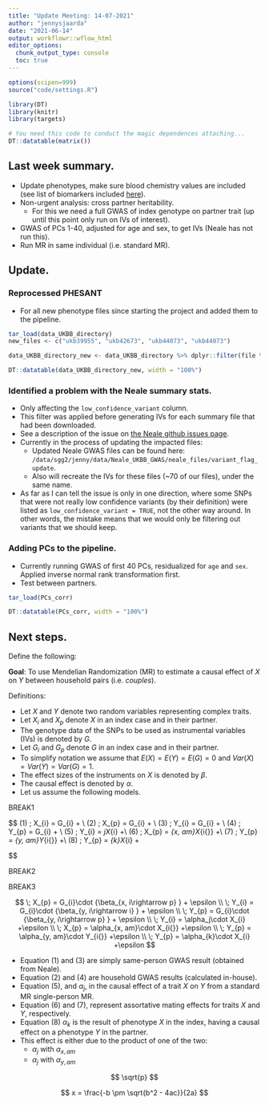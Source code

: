 ```yaml
---
title: "Update Meeting: 14-07-2021"
author: "jennysjaarda"
date: "2021-06-14"
output: workflowr::wflow_html
editor_options:
  chunk_output_type: console
  toc: true
---
```



```r

options(scipen=999)
source("code/settings.R")

library(DT)
library(knitr)
library(targets)
```

```r
# You need this code to conduct the magic dependences attaching...
DT::datatable(matrix())
```

## Last week summary.

- Update phenotypes, make sure blood chemistry values are included (see list of biomarkers included [here](https://biobank.ndph.ox.ac.uk/ukb/label.cgi?id=17518)).
- Non-urgent analysis: cross partner heritability. 
  - For this we need a full GWAS of index genotype on partner trait (up until this point only run on IVs of interest).
- GWAS of PCs 1-40, adjusted for age and sex, to get IVs (Neale has not run this).
- Run MR in same individual (i.e. standard MR).

## Update.

### Reprocessed PHESANT 

- For all new phenotype files since starting the project and added them to the pipeline. 

```r

tar_load(data_UKBB_directory)
new_files <- c("ukb39955", "ukb42673", "ukb44073", "ukb44073")

data_UKBB_directory_new <- data_UKBB_directory %>% dplyr::filter(file %in% !!new_files)

DT::datatable(data_UKBB_directory_new, width = "100%")

```

### Identified a problem with the Neale summary stats.
- Only affecting the `low_confidence_variant` column. 
- This filter was applied before generating IVs for each summary file that had been downloaded.
- See a description of the issue on [the Neale github issues page](https://github.com/Nealelab/UK_Biobank_GWAS/issues/20).
- Currently in the process of updating the impacted files:
  - Updated Neale GWAS files can be found here: `/data/sgg2/jenny/data/Neale_UKBB_GWAS/neale_files/variant_flag_update`.  
  - Also will recreate the IVs for these files (~70 of our files), under the same name. 
-  As far as I can tell the issue is only in one direction, where some SNPs that were not really low confidence variants (by their definition) were listed as `low_confidence_variant = TRUE`, not the other way around. In other words, the mistake means that we would only be filtering out variants that we should keep.

### Adding PCs to the pipeline. 

- Currently running GWAS of first 40 PCs, residualized for `age` and `sex`. Applied inverse normal rank transformation first.  
- Test between partners. 

```r

tar_load(PCs_corr)

DT::datatable(PCs_corr, width = "100%")

```

## Next steps. 

Define the following: 

**Goal**: To use Mendelian Randomization (MR) to estimate a causal effect of ${X}$ on ${Y}$ between household pairs (i.e. *couples*). 

Definitions: 

- Let ${X}$ and ${Y}$ denote two random variables representing complex traits. 
- Let ${X}_i$ and ${X}_p$ denote ${X}$ in an index case and in their partner. 
- The genotype data of the SNPs to be used as instrumental variables (IVs) is denoted by ${G}$. 
- Let ${G}_i$ and ${G}_p$ denote ${G}$ in an index case and in their partner. 
- To simplify notation we assume that $E(X) = E(Y) = E(G) =  0$ and $Var(X) = Var(Y) = Var(G) = 1$. 
- The effect sizes of the instruments on $X$ is denoted by ${\beta}$. 
- The causal effect is denoted by ${\alpha}$.
- Let us assume the following models.

BREAK1

$$
    \(1) \; X_{i} = G_{i}\cdot {\beta_{x, i\rightarrow i} } + \epsilon \\
    \(2) \; X_{p} = G_{i}\cdot {\beta_{x, i\rightarrow p} } + \epsilon \\
    (3) \; Y_{i} = G_{i}\cdot {\beta_{y, i\rightarrow i} } + \epsilon \\
	  (4) \; Y_{p} = G_{i}\cdot {\beta_{y, i\rightarrow p} } + \epsilon \\
	  (5) \; Y_{i} = \alpha_j\cdot X_{i} +\epsilon \\
	  (6) \; X_{p} = \alpha_{x, am}\cdot X_{i{}} +\epsilon \\
	  (7) \; Y_{p} = \alpha_{y, am}\cdot Y_{i{}} +\epsilon \\
	  (8) \; Y_{p} = \alpha_{k}\cdot X_{i} +\epsilon
    
$$
    
BREAK2

\begin{equation}
	 \; X_{p} = G_{i}\cdot {\beta_{x, i\rightarrow p} } + \epsilon \\
	 \; Y_{i} = G_{i}\cdot {\beta_{y, i\rightarrow i} } + \epsilon \\
	 \; Y_{p} = G_{i}\cdot {\beta_{y, i\rightarrow p} } + \epsilon \\
	 \; Y_{i} = \alpha_j\cdot X_{i} +\epsilon \\
	 \; X_{p} = \alpha_{x, am}\cdot X_{i{}} +\epsilon \\
	 \; Y_{p} = \alpha_{y, am}\cdot Y_{i{}} +\epsilon \\
	 \; Y_{p} = \alpha_{k}\cdot X_{i} +\epsilon
\end{equation}

BREAK3

$$
	 \; X_{p} = G_{i}\cdot {\beta_{x, i\rightarrow p} } + \epsilon \\
	 \; Y_{i} = G_{i}\cdot {\beta_{y, i\rightarrow i} } + \epsilon \\
	 \; Y_{p} = G_{i}\cdot {\beta_{y, i\rightarrow p} } + \epsilon \\
	 \; Y_{i} = \alpha_j\cdot X_{i} +\epsilon \\
	 \; X_{p} = \alpha_{x, am}\cdot X_{i{}} +\epsilon \\
	 \; Y_{p} = \alpha_{y, am}\cdot Y_{i{}} +\epsilon \\
	 \; Y_{p} = \alpha_{k}\cdot X_{i} +\epsilon
$$

- Equation (1) and (3) are simply same-person GWAS result (obtained from Neale).
- Equation (2) and (4) are household GWAS results (calculated in-house).
- Equation (5), and ${\alpha_{j}}$, in the causal effect of a trait ${X}$ on ${Y}$ from a standard MR single-person MR.
- Equation (6) and (7), represent assortative mating effects for traits ${X}$ and ${Y}$, respectively.
- Equation (8) ${\alpha_{k}}$ is the result of phenotype ${X}$ in the index, having a causal effect on a phenotype ${Y}$ in the partner. 
- This effect is either due to the product of one of the two:
  - ${\alpha_{j}}$ with ${\alpha_{x, am}}$ 
  - ${\alpha_{j}}$ with ${\alpha_{y, am}}$ 


$$
\sqrt{p}
$$

$$
x = \frac{-b \pm \sqrt{b^2 - 4ac}}{2a}
$$


